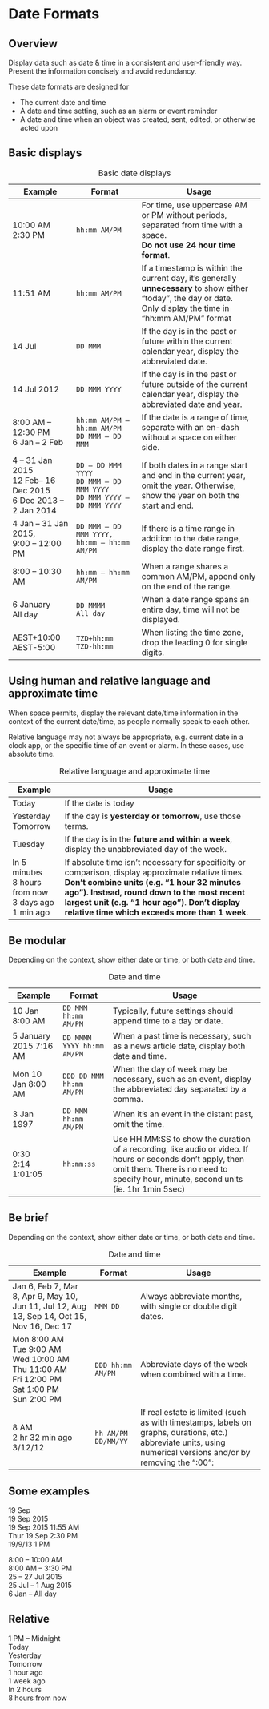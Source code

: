 
<Meta title="Core/Standards/Date formats" />

# Date Formats

## Overview

Display data such as date & time in a consistent and user-friendly way. Present the information concisely and avoid redundancy.

These date formats are designed for

* The current date and time
* A date and time setting, such as an alarm or event reminder
* A date and time when an object was created, sent, edited, or otherwise acted upon

## Basic displays

<table>
    <caption>Basic date displays</caption>
    <thead>
        <tr>
          <th>Example</th>
          <th>Format</th>
          <th>Usage</th>
        </tr>
    </thead>
    <tbody>
        <tr>
          <td>
          10:00 AM <br />
          2:30 PM
          </td>
          <td><code>hh:mm AM/PM</code></td>
          <td>For time, use uppercase AM or PM without periods, separated from time with a space. <br />
          <strong>Do not use 24 hour time format</strong>.</td>
        </tr>
        <tr>
          <td>11:51 AM</td>
          <td><code>hh:mm AM/PM</code></td>
          <td>If a timestamp is within the current day, it’s generally <strong>unnecessary</strong> to show either “today”, the day or date. <br />
          Only display the time in “hh:mm AM/PM” format</td>
        </tr>
        <tr>
          <td>14 Jul</td>
          <td><code>DD MMM</code></td>
          <td>If the day is in the past or future within the current calendar year, display the abbreviated date.</td>
        </tr>
        <tr>
          <td>14 Jul 2012</td>
          <td><code>DD MMM YYYY</code></td>
          <td>If the day is in the past or future outside of the current calendar year, display the abbreviated date and year.</td>
        </tr>
        <tr>
          <td>
          8:00 AM – 12:30 PM <br />
          6 Jan – 2 Feb
          </td>
          <td>
          <code>hh:mm AM/PM – hh:mm AM/PM</code> <br />
          <code>DD MMM – DD MMM</code>
          </td>
          <td>If the date is a range of time, separate with an en-dash without a space on either side.</td>
        </tr>
        <tr>
          <td>
          4 – 31 Jan 2015 <br />
          12 Feb– 16 Dec 2015 <br />
          6 Dec 2013 – 2 Jan 2014
          </td>
          <td>
          <code>DD – DD MMM YYYY</code> <br />
          <code>DD MMM – DD MMM YYYY</code> <br />
          <code>DD MMM YYYY – DD MMM YYYY</code>
          </td>
          <td>If both dates in a range start and end in the current year, omit the year. Otherwise, show the year on both the start and end.</td>
        </tr>
        <tr>
          <td>
          4 Jan – 31 Jan 2015, <br />
          9:00 – 12:00 PM
          </td>
          <td>
          <code>DD MMM – DD MMM YYYY, hh:mm – hh:mm AM/PM</code>
          </td>
          <td>If there is a time range in addition to the date range, display the date range first.</td>
        </tr>
        <tr>
          <td>8:00 – 10:30 AM</td>
          <td><code>hh:mm – hh:mm AM/PM</code></td>
          <td>When a range shares a common AM/PM, append only on the end of the range.</td>
        </tr>
        <tr>
          <td>
          6 January <br />
          All day
          </td>
          <td>
          <code>DD MMMM</code> <br />
          <code>All day</code>
          </td>
          <td>When a date range spans an entire day, time will not be displayed.</td>
        </tr>
        <tr>
          <td>
          AEST+10:00 <br />
          AEST-5:00
          </td>
          <td>
          <code>TZD+hh:mm</code> <br />
          <code>TZD-hh:mm</code>
          </td>
          <td>When listing the time zone, drop the leading 0 for single digits.</td>
        </tr>
    </tbody>
</table>  

## Using human and relative language and approximate time

When space permits, display the relevant date/time information in the context of the current date/time, as people normally speak to each other.

Relative language may not always be appropriate, e.g. current date in a clock app, or the specific time of an event or alarm. In these cases, use absolute time.

<table>
    <caption>Relative language and approximate time</caption>
    <thead>
        <tr>
          <th>Example</th>
          <th>Usage</th>
        </tr>
    </thead>
    <tbody>
        <tr>
          <td>Today</td>
          <td>If the date is today</td>
        </tr>
        <tr>
          <td>
          Yesterday <br />
          Tomorrow
          </td>
          <td>If the day is <strong>yesterday or tomorrow</strong>, use those terms.</td>
        </tr>
        <tr>
          <td>Tuesday</td>
          <td>If the day is in the <strong>future and within a week</strong>, display the unabbreviated day of the week.</td>
        </tr>
        <tr>
          <td>
          In 5 minutes <br />
          8 hours from now <br />
          3 days ago <br />
          1 min ago <br />
          </td>
          <td>
          If absolute time isn’t necessary for specificity or comparison, display approximate relative times. <br />
          <strong>Don’t combine units (e.g. “1 hour 32 minutes ago”). Instead, round down to the most recent largest unit (e.g. “1 hour ago”)</strong>.
          <strong>Don’t display relative time which exceeds more than 1 week</strong>. 
          </td>
        </tr>
    </tbody>
</table>  

## Be modular

Depending on the context, show either date or time, or both date and time.

<table>
    <caption>Date and time</caption>
    <thead>
        <tr>
          <th>Example</th>
          <th>Format</th>
          <th>Usage</th>
        </tr>
    </thead>
    <tbody>
        <tr>
          <td>10 Jan 8:00 AM</td>
          <td><code>DD MMM hh:mm AM/PM</code></td>
          <td>Typically, future settings should append time to a day or date.</td>
        </tr>
        <tr>
          <td>5 January 2015 7:16 AM</td>
          <td><code>DD MMMM YYYY hh:mm AM/PM</code></td>
          <td>When a past time is necessary, such as a news article date, display both date and time.</td>
        </tr>
        <tr>
          <td>Mon 10 Jan 8:00 AM</td>
          <td><code>DDD DD MMM hh:mm AM/PM</code></td>
          <td>When the day of week may be necessary, such as an event, display the abbreviated day separated by a comma.</td>
        </tr>
        <tr>
          <td>3 Jan 1997</td>
          <td><code>DD MMM hh:mm AM/PM</code></td>
          <td>When it’s an event in the distant past, omit the time.</td>
        </tr>
        <tr>
          <td>
          0:30 <br />
          2:14 <br />
          1:01:05 <br />
          </td>
          <td><code>hh:mm:ss</code></td>
          <td>
          Use HH:MM:SS to show the duration of a recording, like audio or video. If hours or seconds don’t apply, then omit them.
          There is no need to specify hour, minute, second units (ie. 1hr 1min 5sec)
          </td>
        </tr>
    </tbody>
</table>

## Be brief

Depending on the context, show either date or time, or both date and time.

<table>
    <caption>Date and time</caption>
    <thead>
        <tr>
          <th>Example</th>
          <th>Format</th>
          <th>Usage</th>
        </tr>
    </thead>
    <tbody>
        <tr>
          <td>
          Jan 6, Feb 7, Mar 8, Apr 9, May 10, Jun 11, Jul 12, Aug 13, Sep 14, Oct 15, Nov 16, Dec 17
          </td>
          <td><code>MMM DD</code></td>
          <td>Always abbreviate months, with single or double digit dates.</td>
        </tr>
        <tr>
          <td>
          Mon 8:00 AM <br />
          Tue 9:00 AM <br />
          Wed 10:00 AM <br />
          Thu 11:00 AM <br />
          Fri 12:00 PM <br />
          Sat 1:00 PM <br />
          Sun 2:00 PM
          </td>
          <td><code>DDD hh:mm AM/PM</code></td>
          <td>Abbreviate days of the week when combined with a time.</td>
        </tr>
        <tr>
          <td>
          8 AM <br />
          2 hr 32 min ago <br />
          3/12/12 <br />
          </td>
          <td>
          <code>hh AM/PM</code>
          <code>DD/MM/YY</code>
          </td>
          <td>If real estate is limited (such as with timestamps, labels on graphs, durations, etc.) abbreviate units, using numerical versions and/or by removing the “:00”: </td>
        </tr>
    </tbody>
</table>  


## Some examples

19 Sep <br />
19 Sep 2015 <br />
19 Sep 2015 11:55 AM <br />
Thur 19 Sep 2:30 PM <br />
19/9/13 1 PM

8:00 – 10:00 AM <br />
8:00 AM – 3:30 PM <br />
25 – 27 Jul 2015 <br />
25 Jul – 1 Aug 2015 <br />
6 Jan – All day

## Relative
1 PM – Midnight <br />
Today <br />
Yesterday <br />
Tomorrow <br />
1 hour ago <br />
1 week ago <br />
In 2 hours <br />
8 hours from now
